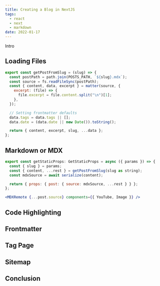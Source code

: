 ```yaml
---
title: Creating a Blog in NextJS
tags:
  - react
  - next
  - markdown
date: 2022-01-17
---
```


Intro

## Loading Files

```js
export const getPostFromSlug = (slug) => {
  const postPath = path.join(POSTS_PATH, `${slug}.mdx`);
  const source = fs.readFileSync(postPath);
  const { content, data, excerpt } = matter(source, {
    excerpt: (file) => {
      file.excerpt = file.content.split("\n")[1];
    },
  });

  // Setting frontmatter defaults
  data.tags = data.tags || [];
  data.date = (data.date || new Date()).toString();

  return { content, excerpt, slug, ...data };
};
```

## Markdown or MDX

```js
export const getStaticProps: GetStaticProps = async ({ params }) => {
  const { slug } = params;
  const { content, ...rest } = getPostFromSlug(slug as string);
  const mdxSource = await serialize(content);

  return { props: { post: { source: mdxSource, ...rest } } };
};
```

```jsx
<MDXRemote {...post.source} components={{ YouTube, Image }} />
```

## Code Highlighting

## Frontmatter

## Tag Page

## Sitemap

## Conclusion
